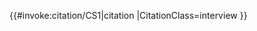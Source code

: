 <includeonly>{{#invoke:citation/CS1|citation
|CitationClass=interview
}}</includeonly><noinclude>
{{Documentation}}
</noinclude>